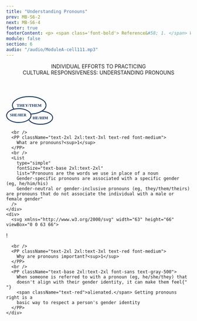 ```yaml
---
title: "Understanding Pronouns"
prev: MB-S6-2
next: MB-S6-4
footer: true
footerContent: <p> <span class='font-bold'> Reference&#58; 1. </span> Warwick. Equality, diversity, and inclusion. Pronouns&#58; Let's get it right. December 10, 2019. Accessed May 20, 2022. http://warwick.ac.uk/services/equalops/getinvolved/initiatives/lgbtua/getpronounsright</p>
module: false
section: 6
audio: "/audio/ModuleA-cell111.mp3"
---
```


<Header>
  INDIVIDUAL EFFORTS TO PRACTICING <br />
  CULTURAL RESPONSIVENESS:
  <span className="text-red">UNDERSTANDING PRONOUNS</span>
</Header>
<StickyPicture image="/GettyImages-1321466263_FPO_BW.png" secondary direction>
  <DoubleLayout center up>
    <div>
      <svg xmlns="http://www.w3.org/2000/svg" width="128" height="78" viewBox="0 0 128 78">
  <g id="Group_431" data-name="Group 431" transform="translate(-145 -457)">
    <g id="Group_364" data-name="Group 364" transform="translate(204.004 490.958)">
      <g id="Ellipse_63" data-name="Ellipse 63" transform="translate(-0.004 6.042)" fill="#fff" stroke="#0d2c56" stroke-width="2.2">
        <ellipse cx="34.5" cy="19" rx="34.5" ry="19" stroke="none"/>
        <ellipse cx="34.5" cy="19" rx="33.4" ry="17.9" fill="none"/>
      </g>
      <text id="HE_HIM" data-name="HE/HIM" transform="translate(34.996 29.042)" fill="#0c2b56" font-size="11" font-family="Montserrat" font-weight="700"><tspan x="-21.791" y="0">HE/HIM</tspan></text>
    </g>
    <g id="Ellipse_62" data-name="Ellipse 62" transform="translate(161 457)" fill="#fff" stroke="#0d2c56" stroke-width="2.2">
      <ellipse cx="47" cy="25" rx="47" ry="25" stroke="none"/>
      <ellipse cx="47" cy="25" rx="45.9" ry="23.9" fill="none"/>
    </g>
    <text id="THEY_THEM" data-name="THEY/THEM" transform="translate(208 486)" fill="#0c2b56" font-size="11" font-family="Montserrat" font-weight="700"><tspan x="-34.21" y="0">THEY/THEM</tspan></text>
    <g id="Group_365" data-name="Group 365" transform="translate(145 489.913)">
      <g id="Ellipse_62-2" data-name="Ellipse 62" transform="translate(0 0.087)" fill="#fff" stroke="#0d2c56" stroke-width="2.2">
        <ellipse cx="34.5" cy="20" rx="34.5" ry="20" stroke="none"/>
        <ellipse cx="34.5" cy="20" rx="33.4" ry="18.9" fill="none"/>
      </g>
      <text id="SHE_HER" data-name="SHE/HER" transform="translate(34 22.087)" fill="#0c2b56" font-size="10" font-family="Montserrat" font-weight="700"><tspan x="-23.615" y="0">SHE/HER</tspan></text>
    </g>
  </g>
</svg>

      <br />
      <PP className="text-2xl 2xl:text-3xl text-red font-medium">
        What are pronouns?<sup>1</sup>
      </PP>
      <br />
      <List
        type="simple"
        fontSize="text-base 2xl:text-2xl"
        list="Pronouns are the words we use in place of a noun
        Gender-specific pronouns are associated with a specific gender (eg, he/him/his)
        Gender-neutral or gender-inclusive pronouns (eg, they/them/theirs) are pronouns that do not associate the individual with a male or female gender"
      />
    </div>
    <div>
      <svg xmlns="http://www.w3.org/2000/svg" width="63" height="66" viewBox="0 0 63 66">

  <g id="Group_366" data-name="Group 366" transform="translate(-167.544 -639)">
    <g id="Ellipse_62" data-name="Ellipse 62" transform="translate(167.544 643)" fill="#fff" stroke="#0d2c56" stroke-width="2.2">
      <ellipse cx="31.5" cy="31" rx="31.5" ry="31" stroke="none"/>
      <ellipse cx="31.5" cy="31" rx="30.4" ry="29.9" fill="none"/>
    </g>
    <text id="_" data-name="!" transform="translate(198.544 690)" fill="#0c2b56" font-size="53" font-family="Montserrat" font-weight="500"><tspan x="-7.102" y="0">!</tspan></text>
  </g>
</svg>

      <br />
      <PP className="text-2xl 2xl:text-3xl text-red font-medium">
        Why are pronouns important?<sup>1</sup>
      </PP>
      <br />
      <PP className="text-base 2xl:text-2xl font-sans text-gray-500">
        When someone is referred to with a pronoun (eg, he/she/they) that
        doesn't align with their gender identity, it can make them feel{" "}
        <span className="text-red">alienated.</span> Getting pronouns right is a
        basic way to respect a person's gender identity
      </PP>
    </div>

  </DoubleLayout>
</StickyPicture>
